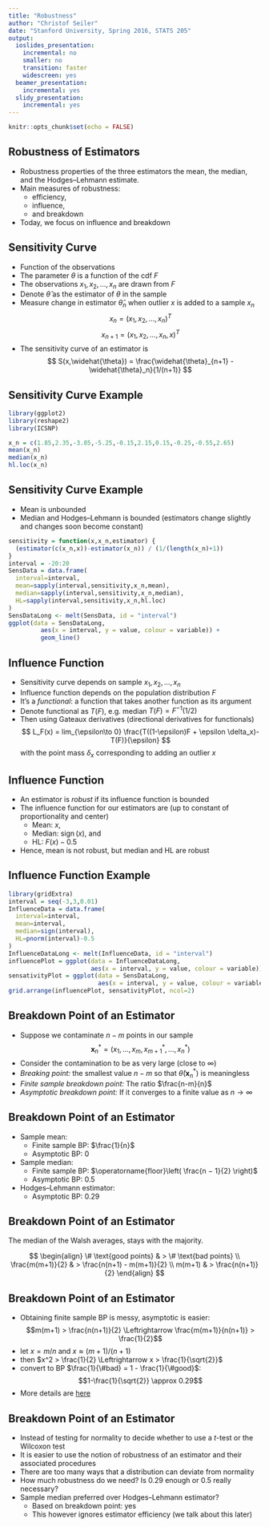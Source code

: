```yaml
---
title: "Robustness"
author: "Christof Seiler"
date: "Stanford University, Spring 2016, STATS 205"
output:
  ioslides_presentation:
    incremental: no
    smaller: no
    transition: faster
    widescreen: yes
  beamer_presentation:
    incremental: yes
  slidy_presentation:
    incremental: yes
---
```


```r
knitr::opts_chunk$set(echo = FALSE)
```

## Robustness of Estimators

* Robustness properties of the three estimators the mean, the median, and the Hodges–Lehmann estimate.
* Main measures of robustness:
    * efficiency, 
    * influence, 
    * and breakdown
* Today, we focus on influence and breakdown

## Sensitivity Curve

* Function of the observations
* The parameter $\theta$ is a function of the cdf $F$
* The observations $x_1,x_2,\dots,x_n$ are drawn from $F$
* Denote $\widehat{\theta}$ as the estimator of $\theta$ in the sample
* Measure change in estimator $\widehat{\theta}_n$ when outlier $x$ is added to a sample $x_n$
$$ x_n = ( x_1,x_2,\dots,x_n )^T $$
$$ x_{n+1} = ( x_1,x_2,\dots,x_n,x )^T $$
* The sensitivity curve of an estimator is
$$ S(x,\widehat{\theta}) = \frac{\widehat{\theta}_{n+1} - \widehat{\theta}_n}{1/(n+1)} $$

## Sensitivity Curve Example

```r
library(ggplot2)
library(reshape2)
library(ICSNP)
```

```r
x_n = c(1.85,2.35,-3.85,-5.25,-0.15,2.15,0.15,-0.25,-0.55,2.65)
mean(x_n)
median(x_n)
hl.loc(x_n)
```

## Sensitivity Curve Example

* Mean is unbounded
* Median and Hodges–Lehmann is bounded (estimators change slightly and changes soon become constant)

```r
sensitivity = function(x,x_n,estimator) {
  (estimator(c(x_n,x))-estimator(x_n)) / (1/(length(x_n)+1))
}
interval = -20:20
SensData = data.frame(
  interval=interval,
  mean=sapply(interval,sensitivity,x_n,mean),
  median=sapply(interval,sensitivity,x_n,median),
  HL=sapply(interval,sensitivity,x_n,hl.loc)
)
SensDataLong <- melt(SensData, id = "interval")
ggplot(data = SensDataLong,
         aes(x = interval, y = value, colour = variable)) + 
         geom_line()
```

## Influence Function

* Sensitivity curve depends on sample $x_1,x_2,\dots,x_n$
* Influence function depends on the population distribution $F$
* It's a *functional*: a function that takes another function as its argument
* Denote functional as $T(F)$, e.g. median $T(F) = F^{-1}(1/2)$
* Then using Gateaux derivatives (directional derivatives for functionals)
$$ L_F(x) = lim_{\epsilon\to 0} \frac{T((1-\epsilon)F + \epsilon \delta_x)-T(F)}{\epsilon} $$
with the point mass $\delta_x$ corresponding to adding an outlier $x$

## Influence Function

* An estimator is *robust* if its influence function is bounded
* The influence function for our estimators are (up to constant of proportionality and center)
    * Mean: $x$,
    * Median: $\operatorname{sign}(x)$, and 
    * HL: $F(x) − 0.5$
* Hence, mean is not robust, but median and HL are robust

## Influence Function Example

```r
library(gridExtra)
interval = seq(-3,3,0.01)
InfluenceData = data.frame(
  interval=interval,
  mean=interval,
  median=sign(interval),
  HL=pnorm(interval)-0.5
)
InfluenceDataLong <- melt(InfluenceData, id = "interval")
influencePlot = ggplot(data = InfluenceDataLong,
                       aes(x = interval, y = value, colour = variable)) + geom_line() + ggtitle("Influence Function")
sensativityPlot = ggplot(data = SensDataLong,
                         aes(x = interval, y = value, colour = variable)) + geom_line() + ggtitle("Sensitivity Curve")
grid.arrange(influencePlot, sensativityPlot, ncol=2)
```

## Breakdown Point of an Estimator

* Suppose we contaminate $n-m$ points in our sample
$$ \boldsymbol{x}_n^* = (x_1,\dots,x_m,x_{m+1}^*,\dots,x_n^*) $$
* Consider the contamination to be as very large (close to $\infty$)
* *Breaking point:* the smallest value $n-m$ so that $\widehat{\theta}(\boldsymbol{x}_n^*)$ is meaningless
* *Finite sample breakdown point:* The ratio $\frac{n-m}{n}$
* *Asymptotic breakdown point:* If it converges to a finite value as $n \to \infty$

## Breakdown Point of an Estimator

* Sample mean:  
    * Finite sample BP: $\frac{1}{n}$
    * Asymptotic BP: $0$
* Sample median:
    * Finite sample BP: $\operatorname{floor}\left( \frac{n − 1}{2} \right)$
    * Asymptotic BP: $0.5$
* Hodges–Lehmann estimator: 
    * Asymptotic BP: $0.29$

## Breakdown Point of an Estimator

The median of the Walsh averages, stays with the majority.

$$
\begin{align}
\# \text{good points} & > \# \text{bad points} \\
\frac{m(m+1)}{2} & > \frac{n(n+1) - m(m+1)}{2} \\
m(m+1) & > \frac{n(n+1)}{2}
\end{align}
$$

## Breakdown Point of an Estimator

* Obtaining finite sample BP is messy, asymptotic is easier:
$$m(m+1) > \frac{n(n+1)}{2} \Leftrightarrow \frac{m(m+1)}{n(n+1)} > \frac{1}{2}$$
* let $x = m/n$ and $x \approx (m+1)/(n+1)$
* then $x^2 > \frac{1}{2} \Leftrightarrow x > \frac{1}{\sqrt{2}}$
* convert to BP $\frac{1}{\#bad} = 1 - \frac{1}{\#good}$:
$$1-\frac{1}{\sqrt{2}} \approx 0.29$$
* More details are [here](http://www.stat.umn.edu/geyer/5601/notes/break.pdf)

## Breakdown Point of an Estimator

* Instead of testing for normality to decide whether to use a $t$-test or the Wilcoxon test
* It is easier to use the notion of robustness of an estimator and their associated procedures
* There are too many ways that a distribution can deviate from normality
* How much robustness do we need? Is $0.29$ enough or $0.5$ really necessary?
* Sample median preferred over Hodges–Lehmann estimator? 
    * Based on breakdown point: yes
    * This however ignores estimator efficiency (we talk about this later)
